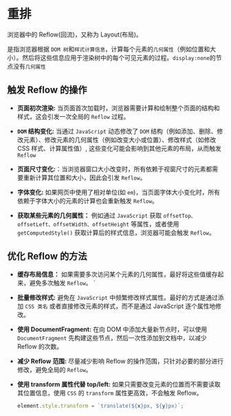 # 重排

浏览器中的 Reflow(回流)，又称为 Layout(布局)。

是指浏览器根据 `DOM 树`和`样式计算信息`，计算每个元素的`几何属性`（例如位置和大小）。然后将这些信息应用于渲染树中的每个可见元素的过程。`display:none`的节点没有`几何属性`

## 触发 Reflow 的操作

- **页面初次渲染:** 当页面首次加载时，浏览器需要计算和绘制整个页面的结构和样式，这会引发一次全局的 `Reflow` 过程。

- **`DOM` 结构变化:** 当通过 `JavaScript` 动态修改了 `DOM` 结构（例如添加、删除、修改元素）、修改元素的几何属性（例如改变大小或位置）、修改样式（如修改 CSS 样式、计算属性值）,
  这些变化可能会影响到其他元素的布局，从而触发 `Reflow`

- **页面尺寸变化:**：当浏览器窗口大小改变时，所有依赖于视窗尺寸的元素都需要重新计算其位置和大小，因此会引发 `Reflow`。

- **字体变化:** 如果网页中使用了相对单位(如 `em`)，当页面字体大小变化时，所有依赖于字体大小的元素的计算也会重新触发 `Reflow`。

- **获取某些元素的几何属性：** 例如通过 `JavaScript` 获取 `offsetTop、offsetLeft、offsetWidth、offsetHeight` 等属性，或者使用 `getComputedStyle()` 获取计算后的样式信息，浏览器可能会触发 `Reflow`。

## 优化 Reflow 的方法

- **缓存布局信息：** 如果需要多次访问某个元素的几何属性，最好将这些值缓存起来，避免多次触发 `Reflow`。
  `
- **批量修改样式:** 避免在 `JavaScript` 中频繁修改样式属性。最好的方式是通过添加 `CSS 类名` 或者直接修改元素的样式，而不是通过 JavaScript 逐个属性地修改。

- **使用 DocumentFragment:** 在向 DOM 中添加大量新节点时，可以使用 `DocumentFragment` 先构建这些节点，然后一次性添加到文档中，以减少 Reflow 的次数。

- **减少 Reflow 范围:** 尽量减少影响 Reflow 的操作范围，只针对必要的部分进行修改，避免全局的 `Reflow`。

- **使用 transform 属性代替 top/left:** 如果只需要改变元素的位置而不需要读取其位置信息，使用 `CSS` 的 `transform` 属性更高效，不会触发 Reflow。

  ```JavaScript
  element.style.transform = `translate(${x}px, ${y}px)`;
  ```
